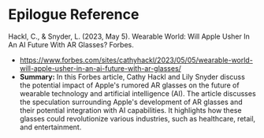
# Epilogue Reference

Hackl, C., & Snyder, L. (2023, May 5). Wearable World: Will Apple Usher In An AI Future With AR Glasses? Forbes.
- https://www.forbes.com/sites/cathyhackl/2023/05/05/wearable-world-will-apple-usher-in-an-ai-future-with-ar-glasses/
- **Summary:** In this Forbes article, Cathy Hackl and Lily Snyder discuss the potential impact of Apple's rumored AR glasses on the future of wearable technology and artificial intelligence (AI). The article discusses the speculation surrounding Apple's development of AR glasses and their potential integration with AI capabilities. It highlights how these glasses could revolutionize various industries, such as healthcare, retail, and entertainment.
